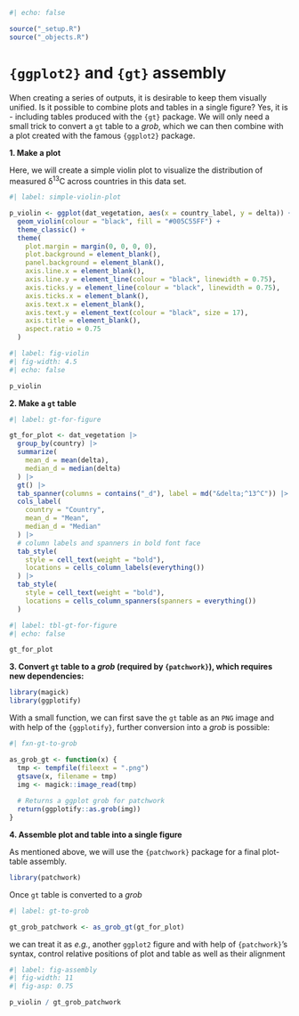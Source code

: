 ```r
#| echo: false

source("_setup.R")
source("_objects.R")
```


# `{ggplot2}` and `{gt}` assembly {#sec-ggplot-assembly}

When creating a series of outputs, it is desirable to keep them visually unified. Is it possible to combine plots and tables in a single figure? Yes, it is - including tables produced with the `{gt}` package. We will only need a small trick to convert a `gt` table to a _grob_, which we can then combine with a plot created with the famous `{ggplot2}` package.

**1. Make a plot**  

Here, we will create a simple violin plot to visualize the distribution of measured δ^13^C across countries in this data set.

```r
#| label: simple-violin-plot

p_violin <- ggplot(dat_vegetation, aes(x = country_label, y = delta)) +
  geom_violin(colour = "black", fill = "#005C55FF") +
  theme_classic() +
  theme(
    plot.margin = margin(0, 0, 0, 0),
    plot.background = element_blank(),
    panel.background = element_blank(),
    axis.line.x = element_blank(),
    axis.line.y = element_line(colour = "black", linewidth = 0.75),
    axis.ticks.y = element_line(colour = "black", linewidth = 0.75),
    axis.ticks.x = element_blank(),
    axis.text.x = element_blank(),
    axis.text.y = element_text(colour = "black", size = 17),
    axis.title = element_blank(),
    aspect.ratio = 0.75
  )
```

```r
#| label: fig-violin
#| fig-width: 4.5
#| echo: false

p_violin
```

**2. Make a `gt` table**

```r
#| label: gt-for-figure

gt_for_plot <- dat_vegetation |>
  group_by(country) |>
  summarize(
    mean_d = mean(delta),
    median_d = median(delta)
  ) |>
  gt() |>
  tab_spanner(columns = contains("_d"), label = md("&delta;^13^C")) |>
  cols_label(
    country = "Country",
    mean_d = "Mean",
    median_d = "Median"
  ) |>
  # column labels and spanners in bold font face
  tab_style(
    style = cell_text(weight = "bold"),
    locations = cells_column_labels(everything())
  ) |>
  tab_style(
    style = cell_text(weight = "bold"),
    locations = cells_column_spanners(spanners = everything())
  )
```

```r
#| label: tbl-gt-for-figure
#| echo: false

gt_for_plot
```

**3. Convert `gt` table to a _grob_ (required by `{patchwork}`), which requires new dependencies:**

```r
library(magick)
library(ggplotify)
```

With a small function, we can first save the `gt` table as an `PNG` image and with help of the `{ggplotify}`, further conversion into a _grob_ is possible:

```r
#| fxn-gt-to-grob

as_grob_gt <- function(x) {
  tmp <- tempfile(fileext = ".png")
  gtsave(x, filename = tmp)
  img <- magick::image_read(tmp)
  
  # Returns a ggplot grob for patchwork
  return(ggplotify::as.grob(img)) 
}
```

**4. Assemble plot and table into a single figure**

As mentioned above, we will use the `{patchwork}` package for a final plot-table assembly.

```r
library(patchwork)
```


Once `gt` table is converted to a _grob_

```r
#| label: gt-to-grob

gt_grob_patchwork <- as_grob_gt(gt_for_plot)
```

we can treat it as _e.g._, another `ggplot2` figure and with help of `{patchwork}`'s syntax, control relative positions of plot and table as well as their alignment

```r
#| label: fig-assembly
#| fig-width: 11
#| fig-asp: 0.75

p_violin / gt_grob_patchwork
```

